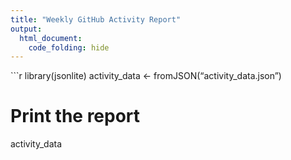 ```yaml
---
title: "Weekly GitHub Activity Report"
output: 
  html_document:
    code_folding: hide
---
```


```r
library(jsonlite)
activity_data <- fromJSON("activity_data.json")

# Print the report
activity_data

